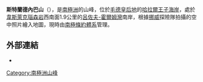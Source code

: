 {{coord|69|57|S|38|49|E|display=title}}

'''斯特蘭德內巴山'''（{{lang-nn|Strandnebba}}），是[[南極洲|南極洲]]的山峰，位於[[毛德皇后地|毛德皇后地]]的[[哈拉爾王子海岸|哈拉爾王子海岸]]，處於[[韋斯萊克瑙森岩|韋斯萊克瑙森岩]]西南面1.9公里的[[呂佐夫-霍爾姆灣|呂佐夫-霍爾姆灣]]南岸，根據[[挪威|挪威]]探險隊拍攝的空中照片繪入地圖，現時由[[南極條約體系|南極條約體系]]管理。

==外部連結==
* {{usgs-gazetteer}}

{{Antarctica-geo-stub}}
[[Category:南極洲山峰|Category:南極洲山峰]]